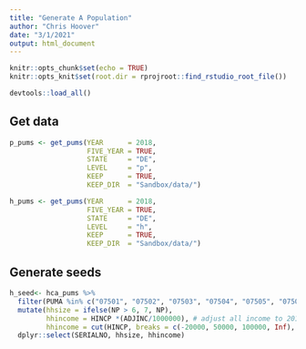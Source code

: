 ```yaml
---
title: "Generate A Population"
author: "Chris Hoover"
date: "3/1/2021"
output: html_document
---
```


```r
knitr::opts_chunk$set(echo = TRUE)
knitr::opts_knit$set(root.dir = rprojroot::find_rstudio_root_file())

devtools::load_all()
```

## Get data  
```r
p_pums <- get_pums(YEAR      = 2018, 
                   FIVE_YEAR = TRUE, 
                   STATE     = "DE", 
                   LEVEL     = "p", 
                   KEEP      = TRUE,
                   KEEP_DIR  = "Sandbox/data/")

h_pums <- get_pums(YEAR      = 2018, 
                   FIVE_YEAR = TRUE, 
                   STATE     = "DE", 
                   LEVEL     = "h", 
                   KEEP      = TRUE,
                   KEEP_DIR  = "Sandbox/data/")
```

## Generate seeds  
```r
h_seed<- hca_pums %>% 
  filter(PUMA %in% c("07501", "07502", "07503", "07504", "07505", "07506", "07507"), NP!=0, !is.na(SERIALNO), !is.na(HINCP)) %>%
  mutate(hhsize = ifelse(NP > 6, 7, NP), 
         hhincome = HINCP *(ADJINC/1000000), # adjust all income to 2018 dollars
         hhincome = cut(HINCP, breaks = c(-20000, 50000, 100000, Inf), include.lowest = TRUE, right = FALSE), hhincome = as.numeric(hhincome)) %>%
  dplyr::select(SERIALNO, hhsize, hhincome)

```

